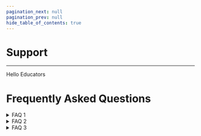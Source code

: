 ```yaml
---
pagination_next: null
pagination_prev: null
hide_table_of_contents: true
---
```


# Support

---
Hello Educators 

# Frequently Asked Questions

<details>
  <summary>FAQ 1</summary>

  Hello World
  
</details>

<details>
  <summary>FAQ 2</summary>

  Hello World
  
</details>
<details>
  <summary>FAQ 3</summary>

  Hello World
  
</details>